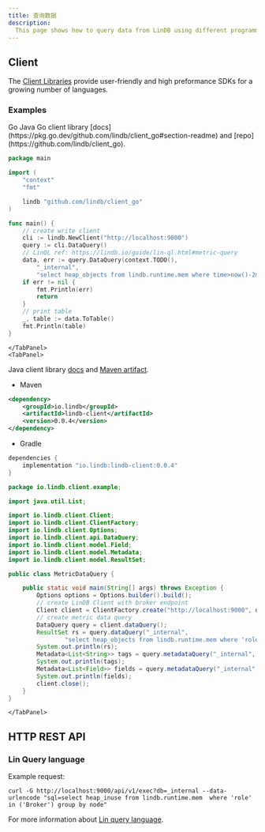 ```yaml
---
title: 查询数据 
description:
  This page shows how to query data from LinDB using different programming languages and tools.
---
```


## Client 

The [Client Libraries](/docs/lindb/client/client-libraries) provide user-friendly and high preformance SDKs for a growing number of languages.

### Examples

<TabGroup>
	<TabList>
  	<Tab>Go</Tab>
    <Tab>Java</Tab>
  </TabList>
  <TabPanels>
    <TabPanel>
Go client library [docs](https://pkg.go.dev/github.com/lindb/client_go#section-readme) and [repo](https://github.com/lindb/client_go).

```go
package main

import (
	"context"
	"fmt"

	lindb "github.com/lindb/client_go"
)

func main() {
	// create write client
	cli := lindb.NewClient("http://localhost:9000")
	query := cli.DataQuery()
	// LinQL ref: https://lindb.io/guide/lin-ql.html#metric-query
	data, err := query.DataQuery(context.TODO(),
		"_internal",
		"select heap_objects from lindb.runtime.mem where time>now()-2m and 'role' in ('Broker') group by node")
	if err != nil {
		fmt.Println(err)
		return
	}
	// print table
	_, table := data.ToTable()
	fmt.Println(table)
}
```
    </TabPanel>
    <TabPanel>

Java client library [docs](https://github.com/lindb/client_java) and [Maven artifact](https://mvnrepository.com/artifact/io.lindb/lindb-client).

- Maven 

```xml
<dependency>
    <groupId>io.lindb</groupId>
    <artifactId>lindb-client</artifactId>
    <version>0.0.4</version>
</dependency>
```

- Gradle

```groovy
dependencies {
    implementation "io.lindb:lindb-client:0.0.4"
}
```

```java
package io.lindb.client.example;

import java.util.List;

import io.lindb.client.Client;
import io.lindb.client.ClientFactory;
import io.lindb.client.Options;
import io.lindb.client.api.DataQuery;
import io.lindb.client.model.Field;
import io.lindb.client.model.Metadata;
import io.lindb.client.model.ResultSet;

public class MetricDataQuery {

	public static void main(String[] args) throws Exception {
		Options options = Options.builder().build();
		// create LinDB Client with broker endpoint
		Client client = ClientFactory.create("http://localhost:9000", options);
		// create metric data query
		DataQuery query = client.dataQuery();
		ResultSet rs = query.dataQuery("_internal",
				"select heap_objects from lindb.runtime.mem where 'role' in ('Broker') group by node");
		System.out.println(rs);
		Metadata<List<String>> tags = query.metadataQuery("_internal", "show tag keys from lindb.runtime.mem");
		System.out.println(tags);
		Metadata<List<Field>> fields = query.metadataQuery("_internal", "show fields from lindb.runtime.mem");
		System.out.println(fields);
		client.close();
	}
}
```
    </TabPanel>
  </TabPanels>
</TabGroup>

## HTTP REST API

### Lin Query language

Example request:
```shell
curl -G http://localhost:9000/api/v1/exec?db=_internal --data-urlencode "sql=select heap_inuse from lindb.runtime.mem  where 'role' in ('Broker') group by node"
```

For more information about [Lin query language](/docs/lindb/lin-ql/sql).
